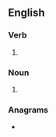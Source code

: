 ==English==

===Verb===
{{head|en|verb form}}

# {{present participle of|trepan|lang=en|nocat=1}}

===Noun===
{{en-noun}}

# {{alt form|trepanning|lang=en}}

===Anagrams===
* {{anagrams|en|a=aeginnprt|parenting}}